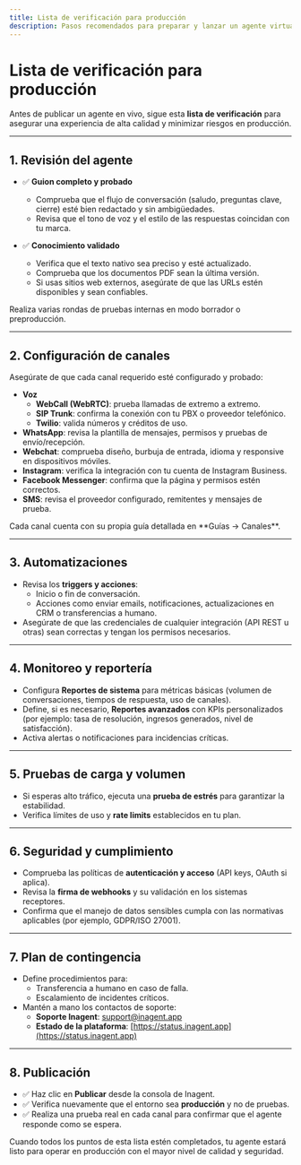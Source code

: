 ```yaml
---
title: Lista de verificación para producción
description: Pasos recomendados para preparar y lanzar un agente virtual de Inagent en un entorno de producción de manera segura.
---
```



# Lista de verificación para producción

Antes de publicar un agente en vivo, sigue esta **lista de verificación** para asegurar una experiencia de alta calidad y minimizar riesgos en producción.

---

## 1. Revisión del agente

- ✅ **Guion completo y probado**  
  - Comprueba que el flujo de conversación (saludo, preguntas clave, cierre) esté bien redactado y sin ambigüedades.
  - Revisa que el tono de voz y el estilo de las respuestas coincidan con tu marca.

- ✅ **Conocimiento validado**  
  - Verifica que el texto nativo sea preciso y esté actualizado.  
  - Comprueba que los documentos PDF sean la última versión.  
  - Si usas sitios web externos, asegúrate de que las URLs estén disponibles y sean confiables.

<Callout type="tip">
Realiza varias rondas de pruebas internas en modo borrador o preproducción.
</Callout>

---

## 2. Configuración de canales

Asegúrate de que cada canal requerido esté configurado y probado:

- **Voz**
  - **WebCall (WebRTC)**: prueba llamadas de extremo a extremo.
  - **SIP Trunk**: confirma la conexión con tu PBX o proveedor telefónico.
  - **Twilio**: valida números y créditos de uso.
- **WhatsApp**: revisa la plantilla de mensajes, permisos y pruebas de envío/recepción.
- **Webchat**: comprueba diseño, burbuja de entrada, idioma y responsive en dispositivos móviles.
- **Instagram**: verifica la integración con tu cuenta de Instagram Business.
- **Facebook Messenger**: confirma que la página y permisos estén correctos.
- **SMS**: revisa el proveedor configurado, remitentes y mensajes de prueba.

<Callout type="info">
Cada canal cuenta con su propia guía detallada en **Guías → Canales**.
</Callout>

---

## 3. Automatizaciones

- Revisa los **triggers y acciones**:  
  - Inicio o fin de conversación.  
  - Acciones como enviar emails, notificaciones, actualizaciones en CRM o transferencias a humano.
- Asegúrate de que las credenciales de cualquier integración (API REST u otras) sean correctas y tengan los permisos necesarios.

---

## 4. Monitoreo y reportería

- Configura **Reportes de sistema** para métricas básicas (volumen de conversaciones, tiempos de respuesta, uso de canales).
- Define, si es necesario, **Reportes avanzados** con KPIs personalizados (por ejemplo: tasa de resolución, ingresos generados, nivel de satisfacción).
- Activa alertas o notificaciones para incidencias críticas.

---

## 5. Pruebas de carga y volumen

- Si esperas alto tráfico, ejecuta una **prueba de estrés** para garantizar la estabilidad.
- Verifica límites de uso y **rate limits** establecidos en tu plan.

---

## 6. Seguridad y cumplimiento

- Comprueba las políticas de **autenticación y acceso** (API keys, OAuth si aplica).
- Revisa la **firma de webhooks** y su validación en los sistemas receptores.
- Confirma que el manejo de datos sensibles cumpla con las normativas aplicables (por ejemplo, GDPR/ISO 27001).

---

## 7. Plan de contingencia

- Define procedimientos para:
  - Transferencia a humano en caso de falla.
  - Escalamiento de incidentes críticos.
- Mantén a mano los contactos de soporte:
  - **Soporte Inagent**: [support@inagent.app](mailto:support@inagent.app)
  - **Estado de la plataforma**: [https://status.inagent.app](https://status.inagent.app)

---

## 8. Publicación

- ✅ Haz clic en **Publicar** desde la consola de Inagent.
- ✅ Verifica nuevamente que el entorno sea **producción** y no de pruebas.
- ✅ Realiza una prueba real en cada canal para confirmar que el agente responde como se espera.

<Callout type="success">
Cuando todos los puntos de esta lista estén completados, tu agente estará listo para operar en producción con el mayor nivel de calidad y seguridad.
</Callout>
